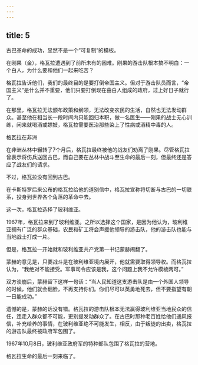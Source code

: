 ```yaml
---
---
---
```

title: 5
---



古巴革命的成功，显然不是一个“可复制”的模板。

在刚果（金），格瓦拉遭遇到了前所未有的困难。刚果的游击队根本搞不明白：一个白人，为什么要和他们一起来吃苦？

格瓦拉告诉他们，我们的最终目的是要打倒帝国主义。但对于游击队员而言，“帝国主义”是什么并不重要，他们只要打倒现在由白人组成的政府，过上好日子就行了。

在那里，格瓦拉无法颁布政策和纲领，无法改变农民的生活，自然也无法发动群众。甚至他在相当长一段时间内只能回归本职，做一名医生——刚果的战士无心训练，闲来就喝酒或嫖妓，格瓦拉需要医治那些染上了性病或酒精中毒的人。

格瓦拉在非洲



在非洲丛林中辗转了7个月后，格瓦拉最终被他的战友们劝离了刚果。尽管格瓦拉曾表示将伤兵送回古巴，而自己要在丛林中战斗至生命的最后一刻，但最终还是答应了战友们的请求。

不过，格瓦拉没有回到古巴。

在卡斯特罗后来公布的格瓦拉给他的道别信中，格瓦拉宣称将切断与古巴的一切联系，投身到世界各个角落的革命中去。

这一次，格瓦拉选择了玻利维亚。

1967年，格瓦拉来到了玻利维亚。之所以选择这个国家，是因为他认为，玻利维亚拥有广泛的群众基础，农民和矿工将会声援他领导的游击队，他的游击队也能与当地战士打成一片。

但是，格瓦拉一开始就和玻利维亚共产党第一书记蒙赫闹翻了。

蒙赫的意见是，只要战斗是在玻利维亚境内展开，他就需要取得领导权。而格瓦拉认为，“我绝对不能接受。军事司令应该是我，这个问题上我不允许模棱两可。”

双方谈崩后，蒙赫留下这样一句话：“当人民知道这支游击队是由一个外国人领导的时候，他们就会翻脸，不再支持你们。你们尽可以英勇地死去，但不要指望有朝一日能成功。”

遗憾的是，蒙赫的话没有错。格瓦拉的游击队根本无法赢得玻利维亚当地民众的信任，连走入群众都不可能，更别提发动群众了。在古巴时那种老百姓给他们通风报信，补充给养的事情，在玻利维亚绝不可能发生，相反，由于叛徒的出卖，格瓦拉的游击队最终被政府军包围了。

1967年10月8日，玻利维亚政府军的特种部队包围了格瓦拉的营地。

格瓦拉生命的最后一刻来临了。